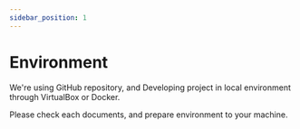```yaml
---
sidebar_position: 1
---
```


# Environment

We're using GitHub repository, and Developing project in local environment through VirtualBox or Docker.

Please check each documents, and prepare environment to your machine.